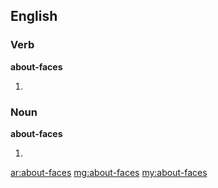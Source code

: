 ==English==

===Verb===
'''about-faces'''

# {{third-person singular of|about-face}}

===Noun===
'''about-faces'''

# {{plural of|[[about-face]]}}

[[ar:about-faces]]
[[mg:about-faces]]
[[my:about-faces]]